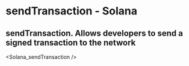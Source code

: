 # sendTransaction - Solana

## sendTransaction. Allows developers to send a signed transaction to the network


<Solana_sendTransaction />

